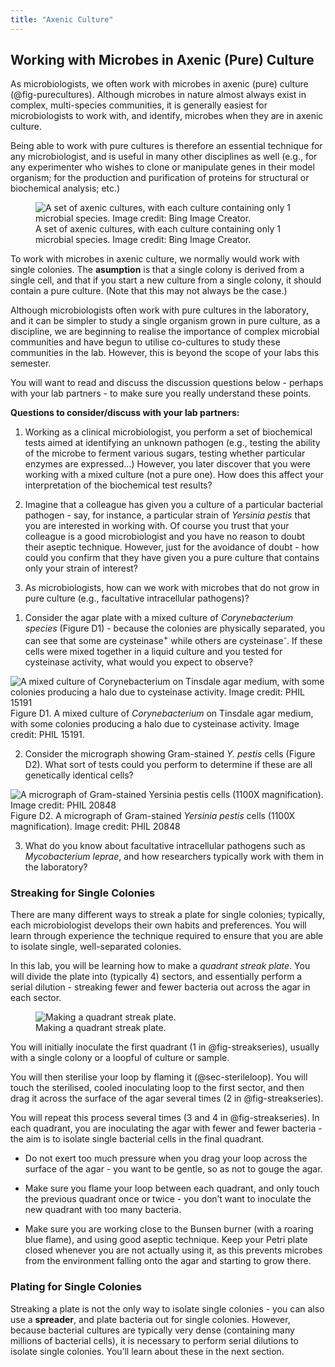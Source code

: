 ```yaml
---
title: "Axenic Culture"
---
```


## Working with Microbes in Axenic (Pure) Culture {#sec-axenic}

As microbiologists, we often work with microbes in axenic (pure) culture (@fig-purecultures). Although microbes in nature almost always exist in complex, multi-species communities, it is generally easiest for microbiologists to work with, and identify, microbes when they are in axenic culture.

Being able to work with pure cultures is therefore an essential technique for any microbiologist, and is useful in many other disciplines as well (e.g., for any experimenter who wishes to clone or manipulate genes in their model organism; for the production and purification of proteins for structural or biochemical analysis; etc.)

![A set of axenic cultures, with each culture containing only 1 microbial species. Image credit: Bing Image Creator.](images/pureculture.jpg){#fig-purecultures}

To work with microbes in axenic culture, we normally would work with single colonies. The **asumption** is that a single colony is derived from a single cell, and that if you start a new culture from a single colony, it should contain a pure culture. (Note that this may not always be the case.)

::: {.callout-note title="A note about mixed cultures"}
Although microbiologists often work with pure cultures in the laboratory, and it can be simpler to study a single organism grown in pure culture, as a discipline, we are beginning to realise the importance of complex microbial communities and have begun to utilise co-cultures to study these communities in the lab. However, this is beyond the scope of your labs this semester.
:::

You will want to read and discuss the discussion questions below - perhaps with your lab partners - to make sure you really understand these points. 

::: {#discussion-axenic .discussion title="Discussion questions - Why work with microbes in pure culture?"}

**Questions to consider/discuss with your lab partners:**

1. Working as a clinical microbiologist, you perform a set of biochemical tests aimed at identifying an unknown pathogen (e.g., testing the ability of the microbe to ferment various sugars, testing whether particular enzymes are expressed...) However, you later discover that you were working with a mixed culture (not a pure one). How does this affect your interpretation of the biochemical test results?

2. Imagine that a colleague has given you a culture of a particular bacterial pathogen - say, for instance, a particular strain of *Yersinia pestis* that you are interested in working with. Of course you trust that your colleague is a good microbiologist and you have no reason to doubt their aseptic technique. However, just for the avoidance of doubt - how could you confirm that they have given you a pure culture that contains only your strain of interest?

3. As microbiologists, how can we work with microbes that do not grow in pure culture (e.g., facultative intracellular pathogens)?

:::

::: {.discussion-hints title="Hints - working with microbes in pure culture" collapse="true"}

1. Consider the agar plate with a mixed culture of *Corynebacterium species* (Figure D1) - because the colonies are physically separated, you can see that some are cysteinase<sup>+</sup> while others are cysteinase<sup>-</sup>. If these cells were mixed together in a liquid culture and you tested for cysteinase activity, what would you expect to observe?  

![A mixed culture of *Corynebacterium* on Tinsdale agar medium, with some colonies producing a halo due to cysteinase activity. Image credit: PHIL 15191](images/mixedculture.jpg){#fig-mixedculture}
Figure D1. A mixed culture of *Corynebacterium* on Tinsdale agar medium, with some colonies producing a halo due to cysteinase activity. Image credit: PHIL 15191.

2. Consider the micrograph showing Gram-stained *Y. pestis* cells (Figure D2). What sort of tests could you perform to determine if these are all genetically identical cells?

![A micrograph of Gram-stained *Yersinia pestis* cells (1100X magnification). Image credit: PHIL 20848](images/Ypestis.jpg){#fig-Ypestis}
Figure D2. A micrograph of Gram-stained *Yersinia pestis* cells (1100X magnification). Image credit: PHIL 20848



3. What do you know about facultative intracellular pathogens such as *Mycobacterium leprae*, and how researchers typically work with them in the laboratory? 

:::

### Streaking for Single Colonies

There are many different ways to streak a plate for single colonies; typically, each microbiologist develops their own habits and preferences. You will learn through experience the technique required to ensure that you are able to isolate single, well-separated colonies. 

In this lab, you will be learning how to make a *quadrant streak plate*. You will divide the plate into (typically 4) sectors, and essentially perform a serial dilution - streaking fewer and fewer bacteria out across the agar in each sector. 

![Making a quadrant streak plate.](images/streak-series.JPG){#fig-streakseries}

You will initially inoculate the first quadrant (1 in @fig-streakseries), usually with a single colony or a loopful of culture or sample. 

You will then sterilise your loop by flaming it (@sec-sterileloop). You will touch the sterilised, cooled inoculating loop to the first sector, and then drag it across the surface of the agar several times (2 in @fig-streakseries). 

You will repeat this process several times (3 and 4 in @fig-streakseries). In each quadrant, you are inoculating the agar with fewer and fewer bacteria - the aim is to isolate single bacterial cells in the final quadrant. 

::: {.callout-tip title="Tips for making an excellent streak plate"}

* Do not exert too much pressure when you drag your loop across the surface of the agar - you want to be gentle, so as not to gouge the agar.

* Make sure you flame your loop between each quadrant, and only touch the previous quadrant once or twice - you don't want to inoculate the new quadrant with too many bacteria.

* Make sure you are working close to the Bunsen burner (with a roaring blue flame), and using good aseptic technique. Keep your Petri plate closed whenever you are not actually using it, as this prevents microbes from the environment falling onto the agar and starting to grow there. 

:::

### Plating for Single Colonies

Streaking a plate is not the only way to isolate single colonies - you can also use a **spreader**, and plate bacteria out for single colonies. However, because bacterial cultures are typically very dense (containing many millions of bacterial cells), it is necessary to perform serial dilutions to isolate single colonies. You'll learn about these in the next section. 
